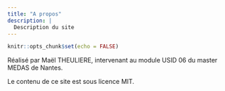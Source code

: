 ```yaml
---
title: "A propos"
description: |
  Description du site
---
```


```r
knitr::opts_chunk$set(echo = FALSE)
```


Réalisé par Maël THEULIERE, intervenant au module USID 06 du master MEDAS de Nantes.

Le contenu de ce site est sous licence MIT.

